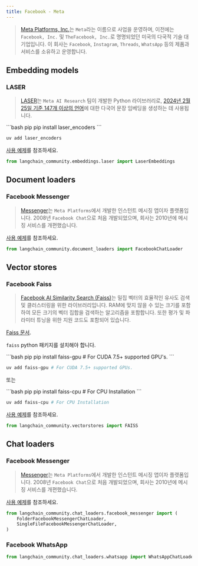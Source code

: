 ```yaml
---
title: Facebook - Meta
---
```


>[Meta Platforms, Inc.](https://www.facebook.com/)는 `Meta`라는 이름으로 사업을 운영하며, 이전에는
> `Facebook, Inc.` 및 `TheFacebook, Inc.`로 명명되었던 미국의 다국적 기술
> 대기업입니다. 이 회사는 `Facebook`, `Instagram`, `Threads`,
> `WhatsApp` 등의 제품과 서비스를 소유하고 운영합니다.

## Embedding models

### LASER

>[LASER](https://github.com/facebookresearch/LASER)는 `Meta AI Research` 팀이 개발한
> Python 라이브러리로,
> [2024년 2월 25일 기준 147개 이상의 언어](https://github.com/facebookresearch/flores/blob/main/flores200/README.md#languages-in-flores-200)에 대한
> 다국어 문장 임베딩을 생성하는 데 사용됩니다.

<CodeGroup>
```bash pip
pip install laser_encoders
```

```bash uv
uv add laser_encoders
```
</CodeGroup>

[사용 예제](/oss/integrations/text_embedding/laser)를 참조하세요.

```python
from langchain_community.embeddings.laser import LaserEmbeddings
```

## Document loaders

### Facebook Messenger

>[Messenger](https://en.wikipedia.org/wiki/Messenger_(software))는 `Meta Platforms`에서 개발한 인스턴트 메시징 앱이자
> 플랫폼입니다. 2008년 `Facebook Chat`으로 처음 개발되었으며, 회사는 2010년에
> 메시징 서비스를 개편했습니다.

[사용 예제](/oss/integrations/document_loaders/facebook_chat)를 참조하세요.

```python
from langchain_community.document_loaders import FacebookChatLoader
```

## Vector stores

### Facebook Faiss

>[Facebook AI Similarity Search (Faiss)](https://engineering.fb.com/2017/03/29/data-infrastructure/faiss-a-library-for-efficient-similarity-search/)는
> 밀집 벡터의 효율적인 유사도 검색 및 클러스터링을 위한 라이브러리입니다. RAM에 맞지 않을 수 있는 크기를 포함하여
> 모든 크기의 벡터 집합을 검색하는 알고리즘을 포함합니다. 또한 평가 및 파라미터 튜닝을 위한
> 지원 코드도 포함되어 있습니다.

[Faiss 문서](https://faiss.ai/).

`faiss` python 패키지를 설치해야 합니다.

<CodeGroup>
```bash pip
pip install faiss-gpu # For CUDA 7.5+ supported GPU's.
```

```bash uv
uv add faiss-gpu # For CUDA 7.5+ supported GPUs.
```
</CodeGroup>

또는

<CodeGroup>
```bash pip
pip install faiss-cpu # For CPU Installation
```

```bash uv
uv add faiss-cpu # For CPU Installation
```
</CodeGroup>

[사용 예제](/oss/integrations/vectorstores/faiss)를 참조하세요.

```python
from langchain_community.vectorstores import FAISS
```

## Chat loaders

### Facebook Messenger

>[Messenger](https://en.wikipedia.org/wiki/Messenger_(software))는 `Meta Platforms`에서 개발한 인스턴트 메시징 앱이자
> 플랫폼입니다. 2008년 `Facebook Chat`으로 처음 개발되었으며, 회사는 2010년에
> 메시징 서비스를 개편했습니다.

[사용 예제](/oss/integrations/chat_loaders/facebook)를 참조하세요.

```python
from langchain_community.chat_loaders.facebook_messenger import (
    FolderFacebookMessengerChatLoader,
    SingleFileFacebookMessengerChatLoader,
)
```

### Facebook WhatsApp

```python
from langchain_community.chat_loaders.whatsapp import WhatsAppChatLoader
```